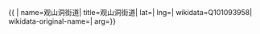 {{ {{{1|PRC admin/showdata}}}|
name=观山洞街道|
title=观山洞街道|
lat=|
lng=|
wikidata=Q101093958|
wikidata-original-name=|
arg={{{arg|}}}}}